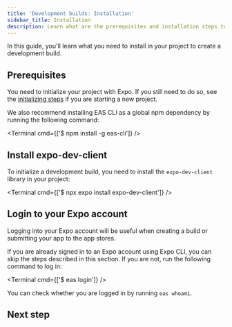 ```yaml
---
title: 'Development builds: Installation'
sidebar_title: Installation
description: Learn what are the prerequisites and installation steps to create a development build.
---
```



In this guide, you'll learn what you need to install in your project to create a development build.

## Prerequisites

You need to initialize your project with Expo. If you still need to do so, see the [initializing steps](/get-started/create-a-project/#initialize-a-new-project) if you are starting a new project.

We also recommend installing EAS CLI as a global npm dependency by running the following command:

<Terminal cmd={['$ npm install -g eas-cli']} />

<Step label="1">

## Install expo-dev-client

To initialize a development build, you need to install the `expo-dev-client` library in your project:

<Terminal cmd={['$ npx expo install expo-dev-client']} />

</Step>

<Step label="2">

## Login to your Expo account

Logging into your Expo account will be useful when creating a build or submitting your app to the app stores.

If you are already signed in to an Expo account using Expo CLI, you can skip the steps described in this section. If you are not, run the following command to log in:

<Terminal cmd={['$ eas login']} />

You can check whether you are logged in by running `eas whoami`.

</Step>

## Next step

<BoxLink
  title="Create development builds"
  description="Learn about how you can create a development build."
  href="/home/develop/development-builds/create-a-build"
/>
